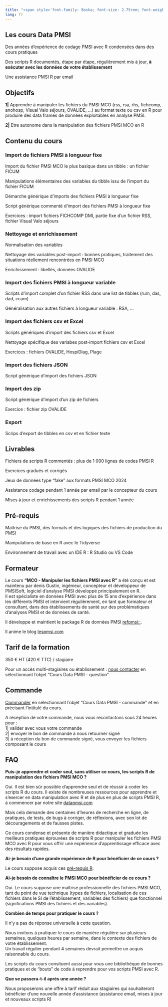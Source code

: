 ```yaml
---
title: "<span style='font-family: Boska; font-size: 2.75rem; font-weight: 800;'>[MCO - Manipuler les fichiers PMSI avec R]</span>"
lang: fr
---
```


::: {.callout-tip}
## Les cours Data PMSI 

Des années d'expérience de codage PMSI avec R condensées dans des cours pratiques  

Des scripts R documentés, étape par étape, régulièrement mis à jour, **à exécuter avec les données de votre établissement**  

Une assistance PMSI R par email  
:::

## Objectifs  

**1|** Apprendre à manipuler les fichiers du PMSI MCO (rss, rsa, rhs, fichcomp, anohosp, Visual Valo séjours, OVALIDE, ...) au format texte ou csv en R pour produire des data frames de données exploitables en analyse PMSI.  

**2|** Etre autonome dans la manipulation des fichiers PMSI MCO en R  

## Contenu du cours   

### Import de fichiers PMSI à longueur fixe  

Import du fichier PMSI MCO le plus basique dans un tibble : un fichier FICUM  

Manipulations élémentaires des variables du tibble issu de l'import du fichier FICUM  

Démarche générique d'imports des fichiers PMSI à longueur fixe  

Script générique commenté d'import des fichiers PMSI à longueur fixe  

Exercices : import fichiers FICHCOMP DMI, partie fixe d'un fichier RSS, fichier Visual Valo séjours  

### Nettoyage et enrichissement  

Normalisation des variables  

Nettoyage des variables post-import : bonnes pratiques, traitement des situations réellement rencontrées en PMSI MCO  

Enrichissement : libellés, données OVALIDE  

### Import des fichiers PMSI à longueur variable   

Scripts d'import complet d'un fichier RSS dans une list de tibbles (rum, das, dad, ccam)  

Généralisation aux autres fichiers à longueur variable : RSA, ...  

### Import des fichiers csv et Excel  

Scripts génériques d'import des fichiers csv et Excel

Nettoyage spécifique des variabes post-import fichiers csv et Excel  

Exercices : fichiers OVALIDE, HospiDiag, Plage  

### Import des fichiers JSON  

Script générique d'import des fichiers JSON  

### Import des zip  

Script générique d'import d'un zip de fichiers  

Exercice : fichier zip OVALIDE  

### Export 

Scrips d'export de tibbles en csv et en fichier texte  

## Livrables  

Fichiers de scripts R commentés : plus de 1 000 lignes de codes PMSI R  

Exercices gradués et corrigés  

Jeux de données type "fake" aux formats PMSI MCO 2024  

Assistance codage pendant 1 année par email par le concepteur du cours  

Mises à jour et enrichissements des scripts R pendant 1 année  

## Pré-requis  

Maîtrise du PMSI, des formats et des logiques des fichiers de production du PMSI  

Manipulations de base en R avec le Tidyverse  

Environnement de travail avec un IDE R : R Studio ou VS Code  

## Formateur  

Le cours **"MCO - Manipuler les fichiers PMSI avec R"** a été conçu et est maintenu par denis Gustin, ingénieur, concepteur et développeur de PMSISoft, logiciel d’analyse PMSI développé principalement en R.  
Il est spécialiste en données PMSI avec plus de 15 ans d’expérience dans les différents PMSI et intervient régulièrement, en tant que formateur et consultant, dans des établissements de santé sur des problématiques d’analyses PMSI et de données de santé.  

Il développe et maintient le package R de données PMSI [refpmsi::](https://denisgustin.github.io/refpmsi/index.html){target="_blank"}.  

Il anime le blog [lespmsi.com](https://www.lespmsi.com){target="_blank"}  

## Tarif de la formation   

350 € HT (420 € TTC) / stagiaire  

Pour un accès multi-stagiaires ou établissement : [nous contacter](https://www.lespmsi.com/contact-pmsisoft){target="_blank"} en sélectionnant l'objet "Cours Data PMSI - question"  

## Commande  

[Commander](https://www.lespmsi.com/contact-pmsisoft){target="_blank"} en sélectionnant l'objet "Cours Data PMSI - commande" et en précisant l'intitulé du cours.  

A réception de votre commande, nous vous recontactons sous 24 heures pour :  
1| valider avec vous votre commande  
2| envoyer le bon de commande à nous retourner signé  
3| à réception du bon de commande signé, vous envoyer les fichiers composant le cours  

## FAQ  

**Puis-je apprendre et coder seul, sans utiliser ce cours, les scripts R de manipulation des fichiers PMSI MCO ?  **  

Oui. Il est bien sûr possible d'apprendre seul et de réussir à coder les scripts R du cours. Il existe de nombreuses ressources pour apprendre et s'exercer en data manipulation avec R et de plus en plus de scripts PMSI R, à commencer par notre site [datapmsi.com](https://www.datapmsi.com)  

Mais cela demande des centaines d'heures de recherche en ligne, de pratiques, de tests, de bugs à corriger, de réflexions, avec son lot de découragements et de fausses pistes.  

Ce cours condense et présente de manière didactique et graduée les meilleurs pratiques éprouvées de scripts R pour manipuler les fichiers PMSI MCO avec R pour vous offrir une expérience d'apprentissage efficace avec des résultats rapides.  

**Ai-je besoin d'une grande expérience de R pour bénéficier de ce cours ?**  

Le cours suppose acquis ces [pré-requis R](https://www.datapmsi.com/base_r).  

**Ai-je besoin de connaître le PMSI MCO pour bénéficier de ce cours ?**  

Oui. Le cours suppose une maîtrise professionnelle des fichiers PMSI MCO, tant du point de vue technique (types de fichiers, localisation de ces fichiers dans le SI de l'établissement, variables des fichiers) que fonctionnel (significations PMSI des fichiers et des variables).  

**Combien de temps pour pratiquer le cours ?**  

Il n'y a pas de réponse universelle à cette question.  

Nous invitons à pratiquer le cours de manière régulière sur plusieurs semaines, quelques heures par semaine, dans le contexte des fichiers de votre établissement.  
Un travail régulier pendant 4 semaines devrait permettre un acquis raisonnable du cours.  

Les scripts du cours consituent aussi pour vous une bibliothèque de bonnes pratiques et de "bouts" de code à reprendre pour vos scripts PMSI avec R.  

**Que se passera-t-il après une année ?**  

Nous proposerons une offre à tarif réduit aux stagiaires qui souhaiteront bénéficier d'une nouvelle année d'assistance (assistance email, mises à jour et nouveaux scripts R)  
